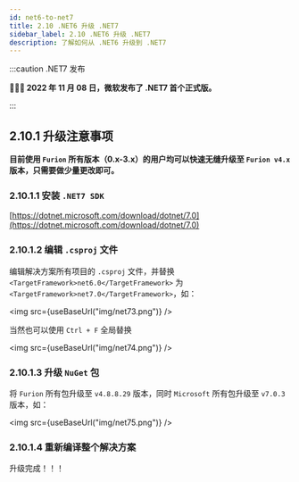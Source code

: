 ```yaml
---
id: net6-to-net7
title: 2.10 .NET6 升级 .NET7
sidebar_label: 2.10 .NET6 升级 .NET7
description: 了解如何从 .NET6 升级到 .NET7
---
```



:::caution .NET7 发布

**🚀🎉🔥 2022 年 11 月 08 日，微软发布了 .NET7 首个正式版。**

:::

## 2.10.1 升级注意事项

**目前使用 `Furion` 所有版本（0.x-3.x）的用户均可以快速无缝升级至 `Furion v4.x` 版本，只需要做少量更改即可。**

### 2.10.1.1 安装 `.NET7 SDK`

[https://dotnet.microsoft.com/download/dotnet/7.0](https://dotnet.microsoft.com/download/dotnet/7.0)

### 2.10.1.2 编辑 `.csproj` 文件

编辑解决方案所有项目的 `.csproj` 文件，并替换 `<TargetFramework>net6.0</TargetFramework>` 为 `<TargetFramework>net7.0</TargetFramework>`，如：

<img src={useBaseUrl("img/net73.png")} />

当然也可以使用 `Ctrl + F` 全局替换

<img src={useBaseUrl("img/net74.png")} />

### 2.10.1.3 升级 `NuGet` 包

将 `Furion` 所有包升级至 `v4.8.8.29` 版本，同时 `Microsoft` 所有包升级至 `v7.0.3` 版本，如：

<img src={useBaseUrl("img/net75.png")} />

### 2.10.1.4 重新编译整个解决方案

升级完成！！！
